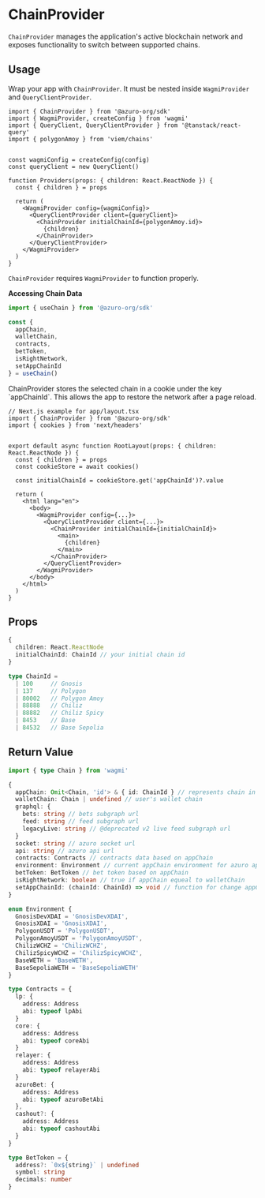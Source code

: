 
# ChainProvider

`ChainProvider` manages the application's active blockchain network and exposes functionality to switch between supported chains.

## Usage

Wrap your app with `ChainProvider`. It must be nested inside `WagmiProvider` and `QueryClientProvider`.

```tsx {1, 16, 18}
import { ChainProvider } from '@azuro-org/sdk'
import { WagmiProvider, createConfig } from 'wagmi'
import { QueryClient, QueryClientProvider } from '@tanstack/react-query'
import { polygonAmoy } from 'viem/chains'


const wagmiConfig = createConfig(config)
const queryClient = new QueryClient() 

function Providers(props: { children: React.ReactNode }) {
  const { children } = props

  return (
    <WagmiProvider config={wagmiConfig}>
      <QueryClientProvider client={queryClient}> 
        <ChainProvider initialChainId={polygonAmoy.id}>
          {children}
        </ChainProvider>
      </QueryClientProvider>
    </WagmiProvider>
  )
}
```

<Callout type="warning"> `ChainProvider` requires `WagmiProvider` to function properly.</Callout>

**Accessing Chain Data**

```ts
import { useChain } from '@azuro-org/sdk'

const {
  appChain,
  walletChain,
  contracts,
  betToken,
  isRightNetwork,
  setAppChainId
} = useChain()
```

<Callout type="info">
ChainProvider stores the selected chain in a cookie under the key `appChainId`. This allows the app to restore the network after a page reload.

```tsx {10, 17}
// Next.js example for app/layout.tsx
import { ChainProvider } from '@azuro-org/sdk'
import { cookies } from 'next/headers'


export default async function RootLayout(props: { children: React.ReactNode }) {
  const { children } = props
  const cookieStore = await cookies()

  const initialChainId = cookieStore.get('appChainId')?.value

  return (
    <html lang="en">
      <body>
        <WagmiProvider config={...}>
          <QueryClientProvider client={...}> 
            <ChainProvider initialChainId={initialChainId}>
              <main>
                {children}
              </main>
            </ChainProvider>
          </QueryClientProvider>
        </WagmiProvider>
      </body>
    </html>
  )
}
```
</Callout>

## Props

```ts
{
  children: React.ReactNode
  initialChainId: ChainId // your initial chain id
}
```

```ts
type ChainId = 
  | 100     // Gnosis
  | 137     // Polygon
  | 80002   // Polygon Amoy
  | 88888   // Chiliz
  | 88882   // Chiliz Spicy
  | 8453    // Base
  | 84532   // Base Sepolia
```

## Return Value

```ts
import { type Chain } from 'wagmi'

{
  appChain: Omit<Chain, 'id'> & { id: ChainId } // represents chain in whitch your application sends requests and receives data
  walletChain: Chain | undefined // user's wallet chain
  graphql: {
    bets: string // bets subgraph url
    feed: string // feed subgraph url
    legacyLive: string // @deprecated v2 live feed subgraph url
  }
  socket: string // azuro socket url
  api: string // azuro api url
  contracts: Contracts // contracts data based on appChain
  environment: Environment // current appChain environment for azuro api
  betToken: BetToken // bet token based on appChain
  isRightNetwork: boolean // true if appChain equeal to walletChain
  setAppChainId: (chainId: ChainId) => void // function for change appChain
}
```

```ts
enum Environment {
  GnosisDevXDAI = 'GnosisDevXDAI',
  GnosisXDAI = 'GnosisXDAI',
  PolygonUSDT = 'PolygonUSDT',
  PolygonAmoyUSDT = 'PolygonAmoyUSDT',
  ChilizWCHZ = 'ChilizWCHZ',
  ChilizSpicyWCHZ = 'ChilizSpicyWCHZ',
  BaseWETH = 'BaseWETH',
  BaseSepoliaWETH = 'BaseSepoliaWETH'
}

type Contracts = {
  lp: {
    address: Address
    abi: typeof lpAbi
  }
  core: {
    address: Address
    abi: typeof coreAbi
  }
  relayer: {
    address: Address
    abi: typeof relayerAbi
  }
  azuroBet: {
    address: Address
    abi: typeof azuroBetAbi
  },
  cashout?: {
    address: Address
    abi: typeof cashoutAbi
  }
}

type BetToken = {
  address?: `0x${string}` | undefined
  symbol: string
  decimals: number
}
```
